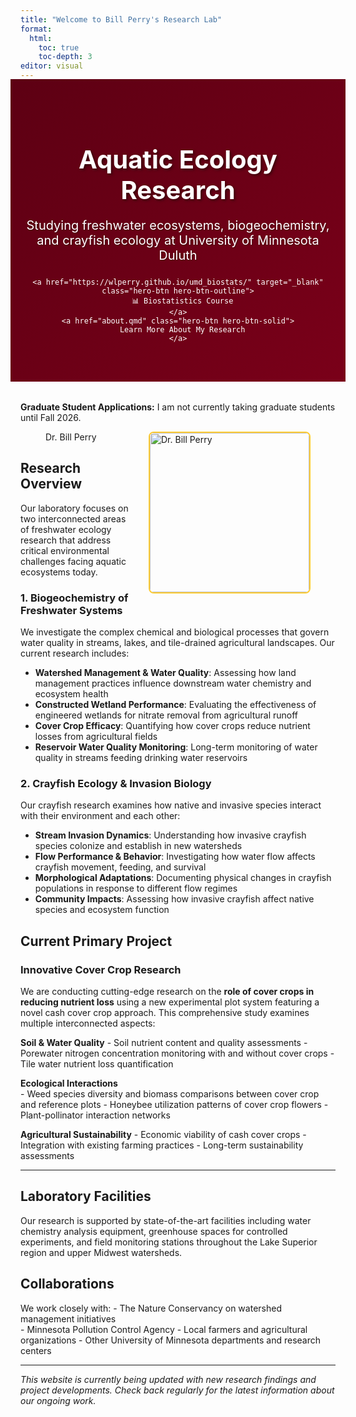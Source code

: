 ```yaml
---
title: "Welcome to Bill Perry's Research Lab"
format: 
  html:
    toc: true
    toc-depth: 3
editor: visual
---
```


```{=html}
<style>
.hero-banner {
  background: linear-gradient(135deg, #5d0013 0%, #7a0019 100%);
  color: white;
  padding: 3rem 1rem;
  margin: -1rem -1rem 2rem -1rem;
  text-align: center;
}

.hero-title {
  font-size: 2.5rem;
  font-weight: 700;
  margin-bottom: 1rem;
  color: #ffffff !important;
  text-shadow: 2px 2px 4px rgba(0,0,0,0.5);
}

.hero-subtitle {
  font-size: 1.25rem;
  margin-bottom: 1.5rem;
  color: #ffffff !important;
  text-shadow: 1px 1px 2px rgba(0,0,0,0.4);
}

.hero-links {
  margin-top: 1.5rem;
}

.hero-btn {
  display: inline-block;
  margin: 0.25rem;
  padding: 0.75rem 1.5rem;
  border-radius: 6px;
  text-decoration: none;
  font-weight: 600;
  border: 2px solid #ffffff;
  transition: all 0.3s ease;
}

.hero-btn-outline {
  background-color: transparent;
  color: #ffffff;
}

.hero-btn-outline:hover {
  background-color: #ffffff;
  color: #7a0019;
  transform: translateY(-2px);
  box-shadow: 0 4px 8px rgba(0,0,0,0.2);
}

.hero-btn-solid {
  background-color: #ffffff;
  color: #7a0019;
}

.hero-btn-solid:hover {
  background-color: #ffcc33;
  border-color: #ffcc33;
  color: #7a0019;
  transform: translateY(-2px);
  box-shadow: 0 4px 8px rgba(0,0,0,0.2);
}

.wrap-right {
  float: right;
  margin: 0 0 20px 20px;
  border: 2px solid #ffcc33;
  border-radius: 8px;
}
</style>
```

<div class="hero-banner">
  <h1 class="hero-title">Aquatic Ecology Research</h1>
  <p class="hero-subtitle">Studying freshwater ecosystems, biogeochemistry, and crayfish ecology at University of Minnesota Duluth</p>
  <div class="hero-links">
    <a href="https://wlperry.github.io/umd_biostats/" target="_blank" class="hero-btn hero-btn-outline">
      📊 Biostatistics Course
    </a>
    <a href="about.qmd" class="hero-btn hero-btn-solid">
      Learn More About My Research
    </a>
  </div>
</div>

::: {.alert .alert-warning}
**Graduate Student Applications:** I am not currently taking graduate students until Fall 2026.
:::

![Dr. Bill Perry](images/perry.jpg){.wrap-right fig-align="right" width="255"}

## Research Overview

Our laboratory focuses on two interconnected areas of freshwater ecology research that address critical environmental challenges facing aquatic ecosystems today.

### 1. Biogeochemistry of Freshwater Systems

We investigate the complex chemical and biological processes that govern water quality in streams, lakes, and tile-drained agricultural landscapes. Our current research includes:

- **Watershed Management & Water Quality**: Assessing how land management practices influence downstream water chemistry and ecosystem health
- **Constructed Wetland Performance**: Evaluating the effectiveness of engineered wetlands for nitrate removal from agricultural runoff  
- **Cover Crop Efficacy**: Quantifying how cover crops reduce nutrient losses from agricultural fields
- **Reservoir Water Quality Monitoring**: Long-term monitoring of water quality in streams feeding drinking water reservoirs

### 2. Crayfish Ecology & Invasion Biology

Our crayfish research examines how native and invasive species interact with their environment and each other:

- **Stream Invasion Dynamics**: Understanding how invasive crayfish species colonize and establish in new watersheds
- **Flow Performance & Behavior**: Investigating how water flow affects crayfish movement, feeding, and survival
- **Morphological Adaptations**: Documenting physical changes in crayfish populations in response to different flow regimes
- **Community Impacts**: Assessing how invasive crayfish affect native species and ecosystem function

## Current Primary Project

### Innovative Cover Crop Research

We are conducting cutting-edge research on the **role of cover crops in reducing nutrient loss** using a new experimental plot system featuring a novel cash cover crop approach. This comprehensive study examines multiple interconnected aspects:

**Soil & Water Quality**
- Soil nutrient content and quality assessments
- Porewater nitrogen concentration monitoring with and without cover crops
- Tile water nutrient loss quantification

**Ecological Interactions**  
- Weed species diversity and biomass comparisons between cover crop and reference plots
- Honeybee utilization patterns of cover crop flowers
- Plant-pollinator interaction networks

**Agricultural Sustainability**
- Economic viability of cash cover crops
- Integration with existing farming practices
- Long-term sustainability assessments

---

## Laboratory Facilities

Our research is supported by state-of-the-art facilities including water chemistry analysis equipment, greenhouse spaces for controlled experiments, and field monitoring stations throughout the Lake Superior region and upper Midwest watersheds.

## Collaborations

We work closely with:
- The Nature Conservancy on watershed management initiatives  
- Minnesota Pollution Control Agency
- Local farmers and agricultural organizations
- Other University of Minnesota departments and research centers

---

*This website is currently being updated with new research findings and project developments. Check back regularly for the latest information about our ongoing work.*